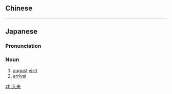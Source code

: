 {{also|入來}}
==Chinese==
{{zh-see|入來}}

----

==Japanese==
{{ja-kanjitab|にゅう|らい|yomi=o}}

===Pronunciation===
{{ja-pron|にゅうらい|yomi=goon}}

===Noun===
{{ja-noun|にゅうらい|kyu=入來}}

# [[august]] [[visit]]
# [[arrival]]

[[zh:入来]]